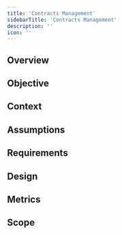 ```yaml
---
title: 'Contracts Management'
sidebarTitle: 'Contracts Management'
description: ''
icon: ''
---
```


## Overview

## Objective

## Context

## Assumptions

## Requirements

## Design

## Metrics

## Scope